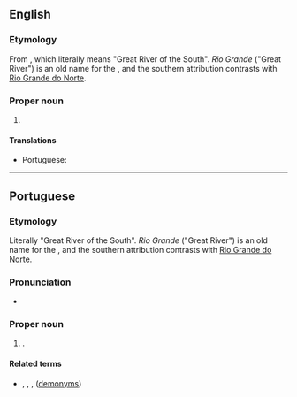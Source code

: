==English==
{{wikipedia}}

===Etymology===
From {{bor|en|pt|Rio Grande do Sul}}, which literally means "Great River of the South". ''Rio Grande'' ("Great River") is an old name for the {{w|Lagoa dos Patos}}, and the southern attribution contrasts with [[Rio Grande do Norte]].

===Proper noun===
{{en-proper noun|head=Rio Grande do Sul}}

# {{place|en|state|r/South Region|c/Brazil|capital=Porto Alegre}}

====Translations====
{{trans-top|state in southern Brazil}}
* Portuguese: {{t+|pt|Rio Grande do Sul|m}}
{{trans-mid}}
{{trans-bottom}}

----

==Portuguese==

===Etymology===
Literally "Great River of the South". ''Rio Grande'' ("Great River") is an old name for the {{w|Lagoa dos Patos}}, and the southern attribution contrasts with [[Rio Grande do Norte]].

===Pronunciation===
{{pt-IPA}}
* {{audio|pt|Pt-br Rio Grande do Sul.ogg|Audio (BR)}}

===Proper noun===
{{pt-proper noun|m}}

# {{place|pt|state|r/South Region|c/Brazil|capital=Porto Alegre}}.
#: {{syn|pt|RS}} {{gloss|abbreviation}}

====Related terms====
* {{l|pt|gaúcho}}, {{l|pt|sul-riograndense}}, {{l|pt|riograndense-do-sul}}, {{l|pt|rio-grandense}} ([[demonym]]s)